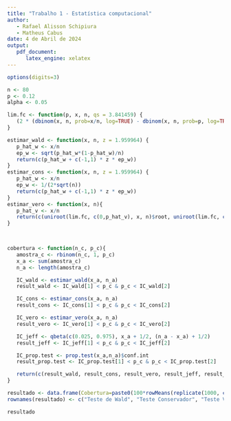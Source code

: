 ```yaml
---
title: "Trabalho 1 - Estatística computacional"
author:
   - Rafael Alisson Schipiura
   - Matheus Cabus
date: 4 de Abril de 2024
output: 
   pdf_document:
      latex_engine: xelatex
---
```

```r
options(digits=3)
```

```r
n <- 80
p <- 0.12
alpha <- 0.05

lim.fc <- function(p, x, n, qs = 3.841459) {
   (2 * (dbinom(x, n, prob=x/n, log=TRUE) - dbinom(x, n, prob=p, log=TRUE))) - qs
}

estimar_wald <- function(x, n, z = 1.959964) {
   p_hat_w <- x/n
   ep_w <- sqrt(p_hat_w*(1-p_hat_w)/n)
   return(c(p_hat_w + c(-1,1) * z * ep_w))
}
estimar_cons <- function(x, n, z = 1.959964) {
   p_hat_w <- x/n
   ep_w <- 1/(2*sqrt(n))
   return(c(p_hat_w + c(-1,1) * z * ep_w))
}
estimar_vero <- function(x, n){
   p_hat_v <- x/n
   return(c(uniroot(lim.fc, c(0,p_hat_v), x, n)$root, uniroot(lim.fc, c(p_hat_v, 1), x, n)$root))
}
 


cobertura <- function(n_c, p_c){
   amostra_c <- rbinom(n_c, 1, p_c)
   x_a <- sum(amostra_c)
   n_a <- length(amostra_c)

   IC_wald <- estimar_wald(x_a, n_a)
   result_wald <- IC_wald[1] < p_c & p_c < IC_wald[2]

   IC_cons <- estimar_cons(x_a, n_a)
   result_cons <- IC_cons[1] < p_c & p_c < IC_cons[2]

   IC_vero <- estimar_vero(x_a, n_a)
   result_vero <- IC_vero[1] < p_c & p_c < IC_vero[2]

   IC_jeff <- qbeta(c(0.025, 0.975), x_a + 1/2, (n_a - x_a) + 1/2)
   result_jeff <- IC_jeff[1] < p_c & p_c < IC_jeff[2]

   IC_prop.test <- prop.test(x_a,n_a)$conf.int
   result_prop.test <- IC_prop.test[1] < p_c & p_c < IC_prop.test[2]

   return(c(result_wald, result_cons, result_vero, result_jeff, result_prop.test))
}

resultado <- data.frame(Cobertura=paste0(100*rowMeans(replicate(1000, cobertura(n, p))) , "%"))
rownames(resultado) <- c("Teste de Wald", "Teste Conservador", "Teste Verosimilhança", "Teste de Jeffreys", "Teste prop.test")

resultado

```
